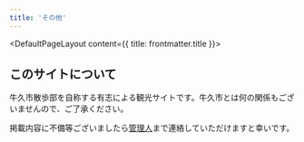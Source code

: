 ```yaml
---
title: 'その他'
---
```


<DefaultPageLayout content={{ title: frontmatter.title }}>
<Prose>
## このサイトについて
牛久市散歩部を自称する有志による観光サイトです。牛久市とは何の関係もございませんので、ご了承ください。

掲載内容に不備等ございましたら[管理人](https://x.com/nato_blooming)まで連絡していただけますと幸いです。

</Prose>
</DefaultPageLayout>

